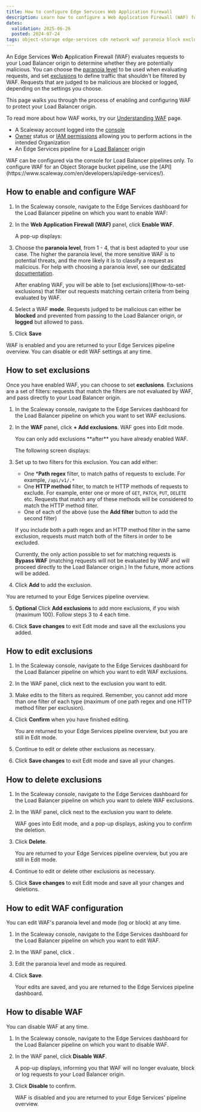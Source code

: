 ```yaml
---
title: How to configure Edge Services Web Application Firewall
description: Learn how to configure a Web Application Firewall (WAF) for Edge Services. Protect your Load Balancer origin from threats and malicious requests, and fine tune your settings to pick the right paranoia level and exclusions for your use case.
dates:
  validation: 2025-06-26
  posted: 2024-07-24
tags: object-storage edge-services cdn network waf paranoia block exclusions
---
```




An Edge Services **W**eb **A**pplication **F**irewall (WAF) evaluates requests to your Load Balancer origin to determine whether they are potentially malicious. You can choose the [paranoia level](/edge-services/concepts/#paranoia-level) to be used when evaluating requests, and set [exclusions](/edge-services/concepts/#exclusions) to define traffic that shouldn't be filtered by WAF. Requests that are judged to be malicious are blocked or logged, depending on the settings you choose.

This page walks you through the process of enabling and configuring WAF to protect your Load Balancer origin. 

To read more about how WAF works, try our [Understanding WAF](/edge-services/reference-content/understanding-waf/) page.

<Requirements />

- A Scaleway account logged into the [console](https://console.scaleway.com)
- [Owner](/iam/concepts/#owner) status or [IAM permissions](/iam/concepts/#permission) allowing you to perform actions in the intended Organization
- An Edge Services pipeline for a [Load Balancer](/edge-services/how-to/create-pipeline-lb/) origin

<Message type="note">
WAF can be configured via the console for Load Balancer pipelines only. To configure WAF for an Object Storage bucket pipeline, use the [API](https://www.scaleway.com/en/developers/api/edge-services/).
</Message>

## How to enable and configure WAF

1. In the Scaleway console, navigate to the Edge Services dashboard for the Load Balancer pipeline on which you want to enable WAF:

    <Lightbox image={image} alt="A screenshot of the Edge Services dashboard in the Scaleway console. This is a dashboard for Edge Services on an Object Storage bucket, showing links to the documentation, Scaleway Cockpit, the endpoint, cache and WAF settings and a button to disable the pipeline." />

2. In the **Web Application Firewall (WAF)** panel, click **Enable WAF**.

    A pop-up displays:

    <Lightbox image={image2} alt="A screenshot of the WAF configuration pop-up in the Scaleway console. Users can select a paranoia level from 1-4, and choose to block or log malicious requests." />

3. Choose the **paranoia level**, from 1 - 4, that is best adapted to your use case. The higher the paranoia level, the more sensitive WAF is to potential threats, and the more likely it is to classify a request as malicious. For help with choosing a paranoia level, see our [dedicated documentation](/edge-services/reference-content/understanding-waf/#waf-ruleset-and-paranoia-levels).

    <Message type="tip">
    After enabling WAF, you will be able to [set exclusions](#how-to-set-exclusions) that filter out requests matching certain criteria from being evaluated by WAF.
    </Message>

4. Select a WAF **mode**. Requests judged to be malicious can either be **blocked** and prevented from passing to the Load Balancer origin, or **logged** but allowed to pass.

5. Click **Save**

WAF is enabled and you are returned to your Edge Services pipeline overview. You can disable or edit WAF settings at any time.

## How to set exclusions

Once you have enabled WAF, you can choose to set **exclusions**. Exclusions are a set of filters: requests that match the filters are not evaluated by WAF, and pass directly to your Load Balancer origin.

1. In the Scaleway console, navigate to the Edge Services dashboard for the Load Balancer pipeline on which you want to set WAF exclusions.

2. In the **WAF** panel, click **+ Add exclusions**. WAF goes into Edit mode.

    <Message type="note">
    You can only add exclusions **after** you have already enabled WAF.
    </Message>

    The following screen displays:

    <Lightbox image={image3} alt="A screenshot of the Add exclusions popup in the Scaleway console, with an 'if' box to set a path regex value, and a 'then' box pre-filled to 'Bypass WAF'" />

3. Set up to two filters for this exclusion. You can add either:
    - One ***Path regex** filter, to match paths of requests to exclude. For example, `/api/v1/.*`
    - One **HTTP method** filter, to match te HTTP methods of requests to exclude. For example, enter one or more of `GET`, `PATCH`, `PUT`, `DELETE` etc. Requests that match any of these methods will be considered to match the HTTP method filter.
    - One of each of the above (use the **Add filter** button to add the second filter)

    If you include both a path regex and an HTTP method filter in the same exclusion, requests must match both of the filters in order to be excluded.

    Currently, the only action possible to set for matching requests is **Bypass WAF** (matching requests will not be evaluated by WAF and will proceed directly to the Load Balancer origin.) In the future, more actions will be added.

4. Click **Add** to add the exclusion.

  You are returned to your Edge Services pipeline overview.

5. **Optional** Click **Add exclusions** to add more exclusions, if you wish (maximum 100). Follow steps 3 to 4 each time.

6. Click **Save changes** to exit Edit mode and save all the exclusions you added.

## How to edit exclusions

1. In the Scaleway console, navigate to the Edge Services dashboard for the Load Balancer pipeline on which you want to edit WAF exclusions.

2. In the WAF panel, click <Icon name="edit" /> next to the exclusion you want to edit.

3. Make edits to the filters as required. Remember, you cannot add more than one filter of each type (maximum of one path regex and one HTTP method filter per exclusion).

4. Click **Confirm** when you have finished editing.

    You are returned to your Edge Services pipeline overview, but you are still in Edit mode.

5. Continue to edit or delete other exclusions as necessary.

6. Click **Save changes** to exit Edit mode and save all your changes.

## How to delete exclusions

1. In the Scaleway console, navigate to the Edge Services dashboard for the Load Balancer pipeline on which you want to delete WAF exclusions.

2. In the WAF panel, click <Icon name="delete" /> next to the exclusion you want to delete. 

    WAF goes into Edit mode, and a pop-up displays, asking you to confirm the deletion.

3. Click **Delete**.

    You are returned to your Edge Services pipeline overview, but you are still in Edit mode.

4. Continue to edit or delete other exclusions as necessary.

6. Click **Save changes** to exit Edit mode and save all your changes and deletions.

## How to edit WAF configuration

You can edit WAF's paranoia level and mode (log or block) at any time.

1. In the Scaleway console, navigate to the Edge Services dashboard for the Load Balancer pipeline on which you want to edit WAF.

2. In the WAF panel, click <Icon name="edit" />.

3. Edit the paranoia level and mode as required.

4. Click **Save**.

    Your edits are saved, and you are returned to the Edge Services pipeline dashboard.

## How to disable WAF

You can disable WAF at any time.

1. In the Scaleway console, navigate to the Edge Services dashboard for the Load Balancer pipeline on which you want to disable WAF.

2. In the WAF panel, click **Disable WAF**.

    A pop-up displays, informing you that WAF will no longer evaluate, block or log requests to your Load Balancer origin.

3. Click **Disable** to confirm.

    WAF is disabled and you are returned to your Edge Services' pipeline overview.

